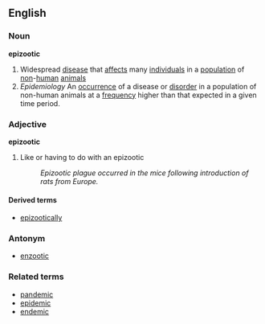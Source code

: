 {{wikipedia}}
==English==
===Noun===
'''epizootic'''

#Widespread [[disease]] that [[affect]]s many [[individual]]s in a [[population]] of [[non]]-[[human]] [[animal]]s
# ''Epidemiology'' An [[occurrence]] of a disease or [[disorder]] in a population of non-human animals at a [[frequency]] higher than that expected in a given time period.

===Adjective===
'''epizootic'''

#Like or having to do with an epizootic
#:''Epizootic plague occurred in the mice following introduction of rats from Europe.''

====Derived terms====
*[[epizootically]]

===Antonym===
*[[enzootic]]

===Related terms===
*[[pandemic]]
*[[epidemic]]
*[[endemic]]